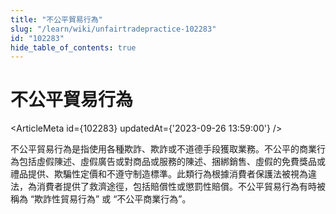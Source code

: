 ```yaml
---
title: "不公平貿易行為"
slug: "/learn/wiki/unfairtradepractice-102283"
id: "102283"
hide_table_of_contents: true
---
```



# 不公平貿易行為

<ArticleMeta id={102283} updatedAt={'2023-09-26 13:59:00'} />
<div className='border-solid border-b border-t-0 my-4 border-[var(--ifm-color-gray-300)]' />

不公平貿易行為是指使用各種欺詐、欺詐或不道德手段獲取業務。不公平的商業行為包括虛假陳述、虛假廣告或對商品或服務的陳述、捆綁銷售、虛假的免費獎品或禮品提供、欺騙性定價和不遵守制造標準。此類行為根據消費者保護法被視為違法，為消費者提供了救濟途徑，包括賠償性或懲罰性賠償。不公平貿易行為有時被稱為 “欺詐性貿易行為” 或 “不公平商業行為”。
